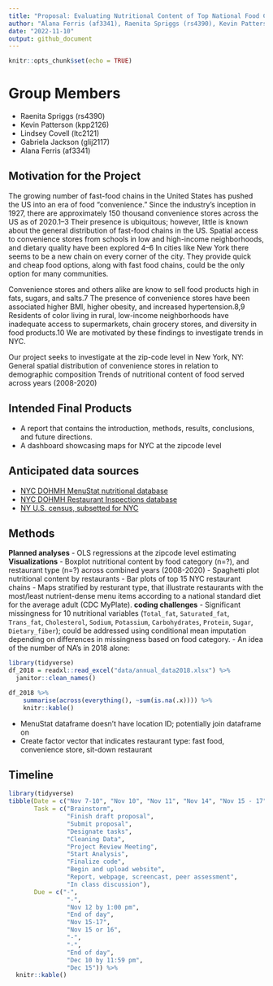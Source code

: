 ```yaml
---
title: "Proposal: Evaluating Nutritional Content of Top National Food Chains in New York City (2017-2018)"
author: "Alana Ferris (af3341), Raenita Spriggs (rs4390), Kevin Patterson (kpp2126), Lindsey Covell (ltc2121), Gabriela Jackson (glij2117)"
date: "2022-11-10"
output: github_document
---
```


```r
knitr::opts_chunk$set(echo = TRUE)
```

# Group Members

* Raenita Spriggs (rs4390)
* Kevin Patterson (kpp2126)
* Lindsey Covell (ltc2121)
* Gabriela Jackson (glij2117)
* Alana Ferris (af3341)

## Motivation for the Project

The growing number of fast-food chains in the United States has pushed the US into an era of food "convenience." Since the industry’s inception in 1927, there are approximately 150 thousand convenience stores across the US as of 2020.1–3 Their presence is ubiquitous; however, little is known about the general distribution of fast-food chains in the US. Spatial access to convenience stores from schools in low and high-income neighborhoods, and dietary quality have been explored 4–6 In cities like New York there seems to be a new chain on every corner of the city. They provide quick and cheap food options, along with fast food chains, could be the only option for many communities. 

Convenience stores and others alike are know to sell food products high in fats, sugars, and salts.7 The presence of convenience stores have been associated higher BMI, higher obesity, and increased hypertension.8,9 Residents of color living in rural, low-income neighborhoods have inadequate access to supermarkets, chain grocery stores, and diversity in food products.10 We are motivated by these findings to investigate trends in NYC. 

Our project seeks to investigate at the zip-code level in New York, NY:
General spatial distribution of convenience stores in relation to demographic composition
Trends of nutritional content of food served across years (2008-2020)

## Intended Final Products
- A report that contains the introduction, methods, results, conclusions, and future directions.
- A dashboard showcasing maps for NYC at the zipcode level

## Anticipated data sources
- [NYC DOHMH MenuStat nutritional database](https://www.menustat.org/data.html) 
- [NYC DOHMH Restaurant Inspections database](https://data.cityofnewyork.us/Health/Restaurants-rolled-up-/59dk-tdhz/data)
- [NY U.S. census, subsetted for NYC](https://www.nyc.gov/site/doh/data/data-sets/new-york-city-health-and-nutrition-examination-survey-documentation.page)

## Methods
**Planned analyses**
- OLS regressions at the zipcode level estimating  
**Visualizations**
- Boxplot nutritional content by food category (n=?), and restaurant type (n=?) across combined years (2008-2020)
- Spaghetti plot nutritional content by restaurants
- Bar plots of top 15 NYC restaurant chains
- Maps stratified by resturant type, that illustrate restaurants with the most/least nutrient-dense menu items according to a national standard diet for the average adult (CDC MyPlate).
**coding challenges**
- Significant missingness for 10 nutritional variables (`Total_fat`, `Saturated_fat`, `Trans_fat`, `Cholesterol`, `Sodium`, `Potassium`, `Carbohydrates`, `Protein`, `Sugar`, `Dietary_fiber`); could be addressed using conditional mean imputation depending on differences in missingness based on food category.
- An idea of the number of NA’s in 2018 alone:
```r
library(tidyverse)
df_2018 = readxl::read_excel("data/annual_data2018.xlsx") %>%
  janitor::clean_names()

df_2018 %>%
	summarise(across(everything(), ~sum(is.na(.x)))) %>%
	knitr::kable()
```
- MenuStat dataframe doesn’t have location ID; potentially join dataframe on 
- Create factor vector that indicates restaurant type: fast food, convenience store, sit-down restaurant

## Timeline
```r
library(tidyverse)
tibble(Date = c("Nov 7-10", "Nov 10", "Nov 11", "Nov 14", "Nov 15 - 17", "Nov 15/16", "Nov 18", "Dec 5", "Dec 6", "Dec 10", "Dec 16"),
       Task = c("Brainstorm", 
                "Finish draft proposal", 
                "Submit proposal",
                "Designate tasks",
                "Cleaning Data",
                "Project Review Meeting",
                "Start Analysis",
                "Finalize code",
                "Begin and upload website",
                "Report, webpage, screencast, peer assessment",
                "In class discussion"),
       Due = c("-", 
                "-", 
                "Nov 12 by 1:00 pm",
                "End of day",
                "Nov 15-17",
                "Nov 15 or 16",
                "-",
                "-",
                "End of day",
                "Dec 10 by 11:59 pm",
                "Dec 15")) %>%
  knitr::kable()
```


